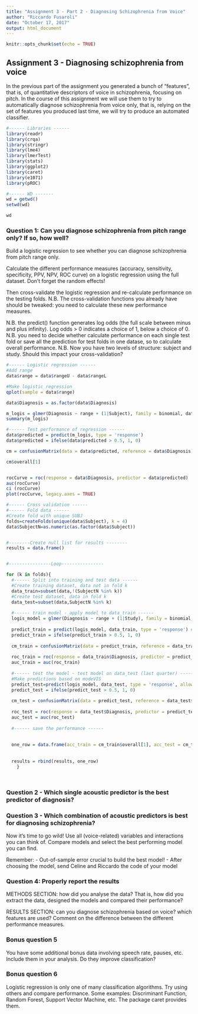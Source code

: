 ```yaml
---
title: "Assignment 3 - Part 2 - Diagnosing Schizophrenia from Voice"
author: "Riccardo Fusaroli"
date: "October 17, 2017"
output: html_document
---
```


```r
knitr::opts_chunk$set(echo = TRUE)
```

## Assignment 3 - Diagnosing schizophrenia from voice

In the previous part of the assignment you generated a bunch of "features", that is, of quantitative descriptors of voice in schizophrenia, focusing on pitch.
In the course of this assignment we will use them to try to automatically diagnose schizophrenia from voice only, that is, relying on the set of features you produced last time, we will try to produce an automated classifier.


```r
#------ Libraries ------
library(readr)
library(crqa)
library(stringr)
library(lme4)
library(lmerTest)
library(stats)
library(ggplot2)
library(caret)
library(e1071)
library(pROC) 

#------ WD -------
wd = getwd()
setwd(wd)

wd

```


### Question 1: Can you diagnose schizophrenia from pitch range only? If so, how well?

Build a logistic regression to see whether you can diagnose schizophrenia from pitch range only.

Calculate the different performance measures (accuracy, sensitivity, specificity, PPV, NPV, ROC curve) on a logistic regression using the full dataset. Don't forget the random effects!

Then cross-validate the logistic regression and re-calculate performance on the testing folds. N.B. The cross-validation functions you already have should be tweaked: you need to calculate these new performance measures.

N.B. the predict() function generates log odds (the full scale between minus and plus infinity). Log odds > 0 indicates a choice of 1, below a choice of 0.
N.B. you need to decide whether calculate performance on each single test fold or save all the prediction for test folds in one datase, so to calculate overall performance.
N.B. Now you have two levels of structure: subject and study. Should this impact your cross-validation?

```r
#------ Logistic regression ------
#Add range
data$range = data$rangeU - data$rangeL

#Make logistic regression
qplot(sample = data$range)

data$Diagnosis = as.factor(data$Diagnosis)

m_logis = glmer(Diagnosis ~ range + (1|Subject), family = binomial, data)
summary(m_logis)

#------ Test performance of regression ------
data$predicted = predict(m_logis, type = 'response')
data$predicted = ifelse(data$predicted > 0.5, 1, 0)

cm = confusionMatrix(data = data$predicted, reference = data$Diagnosis)

cm$overall[1]


rocCurve = roc(response = data$Diagnosis, predictor = data$predicted)
auc(rocCurve)
ci (rocCurve) 
plot(rocCurve, legacy.axes = TRUE) 

#------ Cross validation ------
#------ Fold data ------
#Create fold with unique SUBJ
folds=createFolds(unique(data$Subject), k = 4)
data$SubjectN=as.numeric(as.factor(data$Subject))


#--------Create null list for results --------
results = data.frame()


#----------------Loop----------------

for (k in folds){
  #------ Split into training and test data ------ 
  #Create training dataset, data not in fold k
  data_train=subset(data,!(SubjectN %in% k))
  #Create test dataset, data in fold k
  data_test=subset(data,SubjectN %in% k)
  
  #------ train model - apply model to data_train ------
  logis_model = glmer(Diagnosis ~ range + (1|Study), family = binomial, data_train, control = glmerControl(calc.derivs = FALSE))
  
  predict_train = predict(logis_model, data_train, type = 'response') #ask about response
  predict_train = ifelse(predict_train > 0.5, 1, 0)
  
  cm_train = confusionMatrix(data = predict_train, reference = data_train$Diagnosis)
  
  roc_train = roc(response = data_train$Diagnosis, predictor = predict_train)
  auc_train = auc(roc_train)
  
  #------ test the model - test model on data_test (last quarter) ------
  #Make predictions based on modeVIS
  predict_test=predict(logis_model, data_test, type = 'response', allow.new.levels = TRUE)
  predict_test = ifelse(predict_test > 0.5, 1, 0)
  
  cm_test = confusionMatrix(data = predict_test, reference = data_test$Diagnosis)
  
  roc_test = roc(response = data_test$Diagnosis, predictor = predict_test)
  auc_test = auc(roc_test)
  
  #------ save the performance ------ 
  
  
  one_row = data.frame(acc_train = cm_train$overall[1], acc_test = cm_test$overall[1], sens_train = cm_train$byClass[1], sens_test = cm_test$byClass[1], spec_train = cm_train$byClass[2], spec_test = cm_test$byClass[2], auc_train = auc_train, auc_test = auc_test,  npv_train = cm_train$byClass[3], npv_test = cm_test$byClass[3], ppv_train = cm_train$byClass[4], ppv_test = cm_test$byClass[4])
  
  
  results = rbind(results, one_row)
    }




```


### Question 2 - Which single acoustic predictor is the best predictor of diagnosis?

### Question 3 - Which combination of acoustic predictors is best for diagnosing schizophrenia?

Now it's time to go wild! Use all (voice-related) variables and interactions you can think of. Compare models and select the best performing model you can find.

Remember:
- Out-of-sample error crucial to build the best model!
- After choosing the model, send Celine and Riccardo the code of your model

### Question 4: Properly report the results

METHODS SECTION: how did you analyse the data? That is, how did you extract the data, designed the models and compared their performance?

RESULTS SECTION: can you diagnose schizophrenia based on voice? which features are used? Comment on the difference between the different performance measures.

### Bonus question 5

You have some additional bonus data involving speech rate, pauses, etc. Include them in your analysis. Do they improve classification?

### Bonus question 6

Logistic regression is only one of many classification algorithms. Try using others and compare performance. Some examples: Discriminant Function, Random Forest, Support Vector Machine, etc. The package caret provides them.

